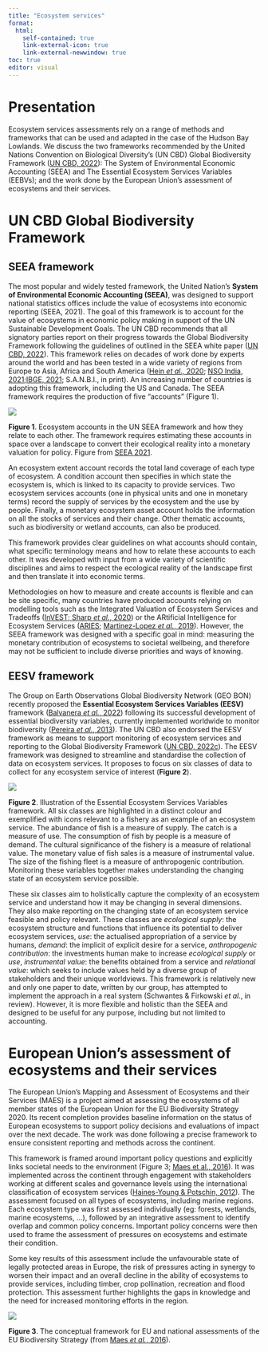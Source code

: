 ```yaml
---
title: "Ecosystem services"
format:
  html:
    self-contained: true
    link-external-icon: true
    link-external-newwindow: true
toc: true
editor: visual
---
```


# Presentation

Ecosystem services assessments rely on a range of methods and frameworks that can be used and adapted in the case of the Hudson Bay Lowlands. We discuss the two frameworks recommended by the United Nations Convention on Biological Diversity's (UN CBD) Global Biodiversity Framework ([UN CBD, 2022](https://www.unep.org/resources/kunming-montreal-global-biodiversity-framework)): The System of Environmental Economic Accounting (SEEA) and The Essential Ecosystem Services Variables (EEBVs); and the work done by the European Union's assessment of ecosystems and their services.

# UN CBD Global Biodiversity Framework

::: panel-tabset
## SEEA framework

The most popular and widely tested framework, the United Nation's **System of Environmental Economic Accounting (SEEA)**, was designed to support national statistics offices include the value of ecosystems into economic reporting (SEEA, 2021). The goal of this framework is to account for the value of ecosystems in economic policy making in support of the UN Sustainable Development Goals. The UN CBD recommends that all signatory parties report on their progress towards the Global Biodiversity Framework following the guidelines of outlined in the SEEA white paper ([UN CBD, 2022](https://www.cbd.int/doc/c/0aef/09cb/0f9654d627222534df6c7a98/id-om-2022-01-inf-02-en.pdf)). This framework relies on decades of work done by experts around the world and has been tested in a wide variety of regions from Europe to Asia, Africa and South America ([Hein *et al.,* 2020](https://www.sciencedirect.com/science/article/abs/pii/S2212041620300607); [NSO India, 2021](https://seea.un.org/content/ecosystem-accounts-india-report-ncaves-project);[IBGE, 2021](https://seea.un.org/content/ecosystem-accounts-brazil-report-ncaves-project); S.A.N.B.I., in print). An increasing number of countries is adopting this framework, including the US and Canada. The SEEA framework requires the production of five "accounts" (Figure 1).

![](https://seea.un.org/sites/seea.un.org/files/documents/EEA/accounts_for_website.png)

**Figure 1**. Ecosystem accounts in the UN SEEA framework and how they relate to each other. The framework requires estimating these accounts in space over a landscape to convert their ecological reality into a monetary valuation for policy. Figure from [SEEA 2021](https://seea.un.org/ecosystem-accounting).

An ecosystem extent account records the total land coverage of each type of ecosystem. A condition account then specifies in which state the ecosystem is, which is linked to its capacity to provide services. Two ecosystem services accounts (one in physical units and one in monetary terms) record the supply of services by the ecosystem and the use by people. Finally, a monetary ecosystem asset account holds the information on all the stocks of services and their change. Other thematic accounts, such as biodiversity or wetland accounts, can also be produced.

This framework provides clear guidelines on what accounts should contain, what specific terminology means and how to relate these accounts to each other. It was developed with input from a wide variety of scientific disciplines and aims to respect the ecological reality of the landscape first and then translate it into economic terms.

Methodologies on how to measure and create accounts is flexible and can be site specific, many countries have produced accounts relying on modelling tools such as the Integrated Valuation of Ecosystem Services and Tradeoffs ([InVEST; Sharp *et al.*, 2020](https://naturalcapitalproject.stanford.edu/software/invest)) or the ARtificial Intelligence for Ecosystem Services ([ARIES](https://aries.integratedmodelling.org/); [Martinez-Lopez *et al.*, 2019](https://www.sciencedirect.com/science/article/pii/S0048969718338737)). However, the SEEA framework was designed with a specific goal in mind: measuring the monetary contribution of ecosystems to societal wellbeing, and therefore may not be sufficient to include diverse priorities and ways of knowing.

## EESV framework

The Group on Earth Observations Global Biodiversity Network (GEO BON) recently proposed the **Essential Ecosystem Services Variables (EESV)** framework ([Balvanera *et al.*, 2022](https://www.sciencedirect.com/science/article/abs/pii/S1877343522000045)) following its successful development of essential biodiversity variables, currently implemented worldwide to monitor biodiversity ([Pereira *et al.*, 2013](https://www.science.org/doi/10.1126/science.1229931)). The UN CBD also endorsed the EESV framework as means to support monitoring of ecosystem services and reporting to the Global Biodiversity Framework ([UN CBD, 2022c](https://www.cbd.int/doc/decisions/cop-15/cop-15-dec-05-en.pdf)). The EESV framework was designed to streamline and standardise the collection of data on ecosystem services. It proposes to focus on six classes of data to collect for any ecosystem service of interest (**Figure 2**).

![](Figures/Fig2_EBVs.png)

**Figure 2**. Illustration of the Essential Ecosystem Services Variables framework. All six classes are highlighted in a distinct colour and exemplified with icons relevant to a fishery as an example of an ecosystem service. The abundance of fish is a measure of supply. The catch is a measure of use. The consumption of fish by people is a measure of demand. The cultural significance of the fishery is a measure of relational value. The monetary value of fish sales is a measure of instrumental value. The size of the fishing fleet is a measure of anthropogenic contribution. Monitoring these variables together makes understanding the changing state of an ecosystem service possible.

These six classes aim to holistically capture the complexity of an ecosystem service and understand how it may be changing in several dimensions. They also make reporting on the changing state of an ecosystem service feasible and policy relevant. These classes are *ecological supply*: the ecosystem structure and functions that influence its potential to deliver ecosystem services, *use*: the actualised appropriation of a service by humans, *demand*: the implicit of explicit desire for a service, *anthropogenic contribution*: the investments human make to increase *ecological supply* or *use*, *instrumental value*: the benefits obtained from a service and *relational value*: which seeks to include values held by a diverse group of stakeholders and their unique worldviews. This framework is relatively new and only one paper to date, written by our group, has attempted to implement the approach in a real system (Schwantes & Firkowski *et al.*, in review). However, it is more flexible and holistic than the SEEA and designed to be useful for any purpose, including but not limited to accounting.
:::

# European Union's assessment of ecosystems and their services

The European Union's Mapping and Assessment of Ecosystems and their Services (MAES) is a project aimed at assessing the ecosystems of all member states of the European Union for the EU Biodiversity Strategy 2020. Its recent completion provides baseline information on the status of European ecosystems to support policy decisions and evaluations of impact over the next decade. The work was done following a precise framework to ensure consistent reporting and methods across the continent.

This framework is framed around important policy questions and explicitly links societal needs to the environment (Figure 3; [Maes et al., 2016](https://www.sciencedirect.com/science/article/pii/S2212041615300504)). It was implemented across the continent through engagement with stakeholders working at different scales and governance levels using the international classification of ecosystem services ([Haines-Young & Potschin, 2012](https://cices.eu/content/uploads/sites/8/2012/09/CICES-V4_Final_26092012.pdf)). The assessment focused on all types of ecosystems, including marine regions. Each ecosystem type was first assessed individually (eg: forests, wetlands, marine ecosystems, ...), followed by an integrative assessment to identify overlap and common policy concerns. Important policy concerns were then used to frame the assessment of pressures on ecosystems and estimate their condition.

Some key results of this assessment include the unfavourable state of legally protected areas in Europe, the risk of pressures acting in synergy to worsen their impact and an overall decline in the ability of ecosystems to provide services, including timber, crop pollination, recreation and flood protection. This assessment further highlights the gaps in knowledge and the need for increased monitoring efforts in the region.

![](https://ars.els-cdn.com/content/image/1-s2.0-S2212041615300504-gr1_lrg.jpg)

**Figure 3**. The conceptual framework for EU and national assessments of the EU Biodiversity Strategy (from [Maes *et al.*, 2016](https://www.sciencedirect.com/science/article/pii/S2212041615300504)).
